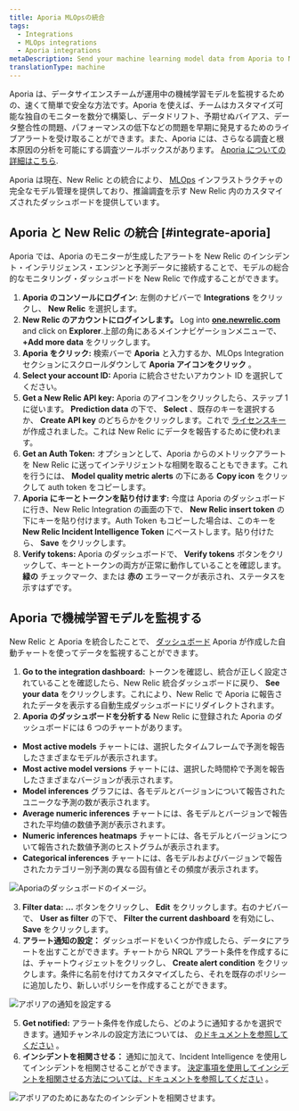 ```yaml
---
title: Aporia MLOpsの統合
tags:
  - Integrations
  - MLOps integrations
  - Aporia integrations
metaDescription: Send your machine learning model data from Aporia to New Relic to understand your model's performance.
translationType: machine
---
```


Aporia は、データサイエンスチームが運用中の機械学習モデルを監視するための、速くて簡単で安全な方法です。Aporia を使えば、チームはカスタマイズ可能な独自のモニターを数分で構築し、データドリフト、予期せぬバイアス、データ整合性の問題、パフォーマンスの低下などの問題を早期に発見するためのライブアラートを受け取ることができます。また、Aporia には、さらなる調査と根本原因の分析を可能にする調査ツールボックスがあります。 [Aporia についての詳細はこちら](https://www.aporia.com).

Aporia は現在、New Relic との統合により、 [MLOps](/docs/alerts-applied-intelligence/mlops/get-started/intro-mlops/) インフラストラクチャの完全なモデル管理を提供しており、推論調査を示す New Relic 内のカスタマイズされたダッシュボードを提供しています。

## Aporia と New Relic の統合 [#integrate-aporia]

Aporia では、Aporia のモニターが生成したアラートを New Relic のインシデント・インテリジェンス・エンジンと予測データに接続することで、モデルの総合的なモニタリング・ダッシュボードを New Relic で作成することができます。

1. **Aporia のコンソールにログイン**: 左側のナビバーで **Integrations** をクリックし、 **New Relic** を選択します。
2. **New Relic のアカウントにログインします。** Log into **[one.newrelic.com](https://one.newrelic.com)** and click on **Explorer**.上部の角にあるメインナビゲーションメニューで、 **+Add more data** をクリックします。
3. **Aporia をクリック:** 検索バーで **Aporia** と入力するか、MLOps Integration セクションにスクロールダウンして **Aporia アイコンをクリック** 。
4. **Select your account ID:** Aporia に統合させたいアカウント ID を選択してください。
5. **Get a New Relic API key:** Aporia のアイコンをクリックしたら、ステップ 1 に従います。 **Prediction data** の下で、 **Select** 、既存のキーを選択するか、 **Create API key** のどちらかをクリックします。これで [ライセンスキー](/docs/apis/intro-apis/new-relic-api-keys/#ingest-license-key) が作成されました。これは New Relic にデータを報告するために使われます。
6. **Get an Auth Token:** オプションとして、Aporia からのメトリックアラートを New Relic に送ってインテリジェントな相関を取ることもできます。これを行うには、 **Model quality metric alerts** の下にある **Copy icon** をクリックして auth token をコピーします。
7. **Aporia にキーとトークンを貼り付けます:** 今度は Aporia のダッシュボードに行き、New Relic Integration の画面の下で、 **New Relic insert token** の下にキーを貼り付けます。Auth Token もコピーした場合は、このキーを **New Relic Incident Intelligence Token** にペーストします。貼り付けたら、 **Save** をクリックします。
8. **Verify tokens:** Aporia のダッシュボードで、 **Verify tokens** ボタンをクリックして、キーとトークンの両方が正常に動作していることを確認します。 **緑の** チェックマーク、または **赤の** エラーマークが表示され、ステータスを示すはずです。

## Aporia で機械学習モデルを監視する

New Relic と Aporia を統合したことで、 [ダッシュボード](/docs/query-your-data/explore-query-data/dashboards/introduction-dashboards/) Aporia が作成した自動チャートを使ってデータを監視することができます。

1. **Go to the integration dashboard:** トークンを確認し、統合が正しく設定されていることを確認したら、New Relic 統合ダッシュボードに戻り、 **See your data** をクリックします。これにより、New Relic で Aporia に報告されたデータを表示する自動生成ダッシュボードにリダイレクトされます。
2. **Aporia のダッシュボードを分析する** New Relic に登録された Aporia のダッシュボードには 6 つのチャートがあります。

- **Most active models** チャートには、選択したタイムフレームで予測を報告したさまざまなモデルが表示されます。
- **Most active model versions** チャートには、選択した時間枠で予測を報告したさまざまなバージョンが表示されます。
- **Model inferences** グラフには、各モデルとバージョンについて報告されたユニークな予測の数が表示されます。
- **Average numeric inferences** チャートには、各モデルとバージョンで報告された平均値の数値予測が表示されます。
- **Numeric inferences heatmaps** チャートには、各モデルとバージョンについて報告された数値予測のヒストグラムが表示されます。
- **Categorical inferences** チャートには、各モデルおよびバージョンで報告されたカテゴリー別予測の異なる固有値とその頻度が表示されます。

![Aporiaのダッシュボードのイメージ。](src/images/aporia1.png 'アポリアのダッシュボードのイメージ')

3. **Filter data:** **...** ボタンをクリックし、 **Edit** をクリックします。右のナビバーで、 **User as filter** の下で、 **Filter the current dashboard** を有効にし、 **Save** をクリックします。
4. **アラート通知の設定：** ダッシュボードをいくつか作成したら、データにアラートを出すことができます。チャートから NRQL アラート条件を作成するには、チャートウィジェットをクリックし、 **Create alert condition** をクリックします。条件に名前を付けてカスタマイズしたら、それを既存のポリシーに追加したり、新しいポリシーを作成することができます。

![アポリアの通知を設定する](src/images/aporia2.png 'アポリアの通知を設定する')

5. **Get notified:** アラート条件を作成したら、どのように通知するかを選択できます。通知チャンネルの設定方法については、 [のドキュメントを参照してください](/docs/alerts-applied-intelligence/new-relic-alerts/alert-notifications/notification-channels-control-where-send-alerts) 。
6. **インシデントを相関させる：** 通知に加えて、Incident Intelligence を使用してインシデントを相関させることができます。 [決定事項を使用してインシデントを相関させる方法については、ドキュメントを参照してください](/docs/alerts-applied-intelligence/applied-intelligence/incident-intelligence/change-applied-intelligence-correlation-logic-decisions) 。

![アポリアのためにあなたのインシデントを相関させます。](src/images/aporia3.png 'アポリアのためにあなたのインシデントを相関させる')
